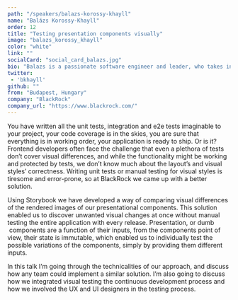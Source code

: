 ```yaml
---
path: "/speakers/balazs-korossy-khayll"
name: "Balázs Korossy-Khayll"
order: 12
title: "Testing presentation components visually"
image: "balazs_korossy_khayll"
color: "white"
link: ""
socialCard: "social_card_balazs.jpg"
bio: "Balazs is a passionate software engineer and leader, who takes inspiration from his studies in both computer science and industrial design. As a VP of engineering he’s responsible for a user experience and development team at BlackRock that delivers software products in the Aladdin platform."
twitter: 
 - 'bkhayll'
github: ""
from: "Budapest, Hungary"
company: "BlackRock"
company_url: "https://www.blackrock.com/"
---
```


You have written all the unit tests, integration and e2e tests imaginable to your project, your code coverage is in the skies,
you are sure that everything is in working order, your application is ready to ship. Or is it? Frontend developers often face
the challenge that even a plethora of tests don’t cover visual differences, and while the functionality might be working and
protected by tests, we don’t know much about the layout’s and visual styles’ correctness. Writing unit tests or manual testing
for visual styles is tiresome and error-prone, so at BlackRock we came up with a better solution.

Using Storybook we have developed a way of comparing visual differences of the rendered images of our presentational components.
This solution enabled us to discover unwanted visual changes at once without manual testing the entire application with every
release. Presentation, or dumb  components are a function of their inputs, from the components point of view, their state is
immutable, which enabled us to individually test the possible variations of the components, simply by providing them different inputs.

In this talk I’m going through the technicalities of our approach, and discuss how any team could implement a similar solution.
I’m also going to discuss how we integrated visual testing the continuous development process and how we involved the UX and UI
designers in the testing process.